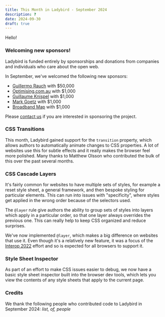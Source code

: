 ```yaml
---
title: This Month in Ladybird - September 2024
description: ?
date: 2024-09-30
draft: true
---
```


Hello\!

### Welcoming new sponsors!

Ladybird is funded entirely by sponsorships and donations from companies and individuals who care about the open web.

In September, we've welcomed the following new sponsors:

- [Guillermo Rauch](https://rauchg.com) with $50,000
- [Optimising.com.au](https://www.optimising.com.au/?utm_source=ladybird&utm_medium=website&utm_campaign=sponsor) with $1,000
- [Guillaume Knispel](#) with $1,000
- [Mark Goetz](https://markandrewgoetz.com/) with $1,000
- [Broadband Map](https://broadbandmap.com/) with $1,000

Please [contact us](mailto:contact@ladybird.org) if you are interested in sponsoring the project.

### CSS Transitions

This month, Ladybird gained support for the `transition` property, which allows authors to automatically animate changes to CSS properties. A lot of websites use this for subtle effects and it really makes the browser feel more polished. Many thanks to Matthew Olsson who contributed the bulk of this over the past several months.

### CSS Cascade Layers

It's fairly common for websites to have multiple sets of styles, for example a reset style sheet, a general framework, and then bespoke styling for particular elements. This can run into issues with "specificity", where styles get applied in the wrong order because of the selectors used.

The `@layer` rule give authors the ability to group sets of styles into layers which apply in a particular order, so that one layer always overrides the previous one. This can really help to keep CSS organized and reduce surprises.

We've now implemented `@layer`, which makes a big difference on websites that use it. Even though it's a relatively new feature, it was a focus of the [Interop 2022](https://wpt.fyi/interop-2022) effort and so is expected for all browsers to support it.

### Style Sheet Inspector

As part of an effort to make CSS issues easier to debug, we now have a basic style sheet inspector built into the browser dev tools, which lets you view the contents of any style sheets that apply to the current page.

### Credits

We thank the following people who contributed code to Ladybird in September 2024:
_list,
of,
people_
